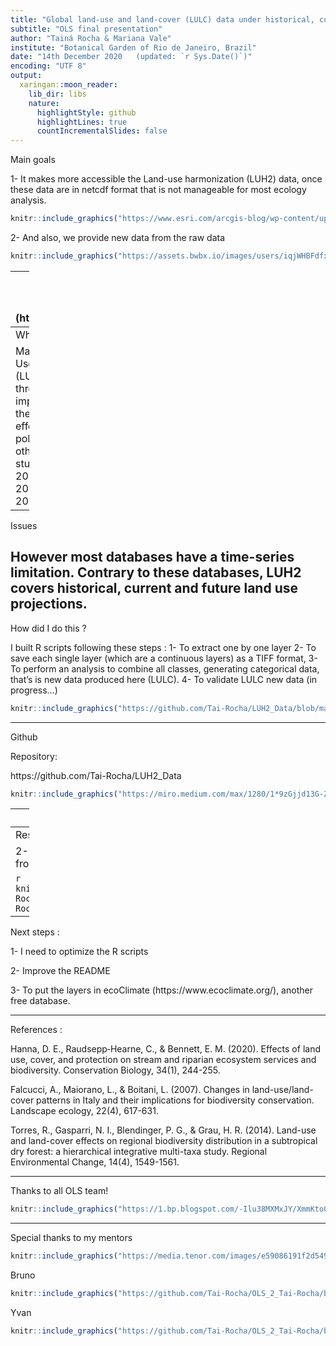 ```yaml
---
title: "Global land-use and land-cover (LULC) data under historical, current, and future climatic conditions for ecologists"
subtitle: "OLS final presentation"
author: "Tainá Rocha & Mariana Vale"
institute: "Botanical Garden of Rio de Janeiro, Brazil"
date: "14th December 2020	(updated: `r Sys.Date()`)"
encoding: "UTF 8"
output:
  xaringan::moon_reader:
    lib_dir: libs
    nature:
      highlightStyle: github
      highlightLines: true
      countIncrementalSlides: false
---
```

Main goals

1- It makes more accessible the Land-use harmonization (LUH2) data, once these data are in netcdf format that is not manageable for most ecology analysis. 
```r
knitr::include_graphics("https://www.esri.com/arcgis-blog/wp-content/uploads/2012/04/netCDF_SliceDiagram.png")
```
2- And also, we provide new data from the raw data  
```r
knitr::include_graphics("https://assets.bwbx.io/images/users/iqjWHBFdfxIU/i77xarGql_w8/v0/-999x-999.gif")
```

---
The Land-use Harmonization database (https://luh.umd.edu/)
```r
knitr::include_graphics("https://luh.umd.edu/images/LUH2_logo300.jpg")
```
 - primf: forested primary land
 - primn: non-forested primary land
 - secdf: potentially forested secondary land
 - secdn: potentially non-forested secondary land
 - pastr: managed pasture
 - range: rangeland
 - urban: urban land
 - c3ann: C3 annual crops
 - c3per: C3 perennial crops
 - c4ann: C4 annual crops
 - c4per: C4 perennial crops
 - c3nfx: C3 nitrogen-fixing crops

---
Why did I do  this ? 

Mapping the Land-Use Land-Cover (LULC) changes through time is important to predict the threats or propose effective conservation policies and many other kinds of ecology studies (Torres et al 2014, Falcucci et al 2017, Hanna et al 2020).
 
---
Issues

However most databases have a time-series limitation. Contrary to these databases, LUH2 covers historical, current and future land use projections.
---
How did I do this ?

I built R scripts following these steps : 
1- To extract one by one layer 
2- To save each single layer (which are a continuous layers) as a TIFF format, 
3- To perform an analysis to combine all classes, generating categorical data, that's is new data produced here (LULC).
4- To validate LULC new data (in progress...)
```r
knitr::include_graphics("https://github.com/Tai-Rocha/LUH2_Data/blob/master/doc/Figures/LUH2%20_LULC.png?raw=true")
```

---

Github

Repository:

https://github.com/Tai-Rocha/LUH2_Data

```r
knitr::include_graphics("https://miro.medium.com/max/1280/1*9zGjjd13G-ZNWqogU6b71g.gif")
```


---
Results

1- Several continuous layers for each class and for each year from 850 to 2100 (Raw data in tiff format)

```r
knitr::include_graphics("https://github.com/Tai-Rocha/OLS_2_Tai-Rocha/blob/master/img/forested%20primary%20land_ols.png?raw=true")
```
 
---
 Results

 2- Land use land cover data (categorical layer) from each year.

```r
knitr::include_graphics("https://github.com/Tai-Rocha/OLS_2_Tai-Rocha/blob/master/img/LULC_2010.jpg?raw=true")
```
---
Next steps :

1- I need to optimize the R scripts 

2- Improve the README

3- To put the layers in ecoClimate  (https://www.ecoclimate.org/), another free database.


---

References :

Hanna, D. E., Raudsepp‐Hearne, C., & Bennett, E. M. (2020). Effects of land use, cover, and protection on stream and riparian ecosystem services and biodiversity. Conservation Biology, 34(1), 244-255.

Falcucci, A., Maiorano, L., & Boitani, L. (2007). Changes in land-use/land-cover patterns in Italy and their implications for biodiversity conservation. Landscape ecology, 22(4), 617-631.

Torres, R., Gasparri, N. I., Blendinger, P. G., & Grau, H. R. (2014). Land-use and land-cover effects on regional biodiversity distribution in a subtropical dry forest: a hierarchical integrative multi-taxa study. Regional Environmental Change, 14(4), 1549-1561.

---

Thanks to all OLS team!

```r
knitr::include_graphics("https://1.bp.blogspot.com/-Ilu38MXMxJY/XmmKto0HnGI/AAAAAAA2O5s/lQmNs4-TlGAbWkrCtw_vIkVkKKifIRlQQCLcBGAsYHQ/s1600/AS0006470_02.gif")
```

---
Special thanks to my mentors

```r
knitr::include_graphics("https://media.tenor.com/images/e59086191f2d5492dac1291d1629dde2/tenor.gif")
```

Bruno 
```r
knitr::include_graphics("https://github.com/Tai-Rocha/OLS_2_Tai-Rocha/blob/master/img/Bruno.jpg?raw=true")
```
Yvan
```r
knitr::include_graphics("https://github.com/Tai-Rocha/OLS_2_Tai-Rocha/blob/master/img/Yvan.jpg?raw=true")
```
